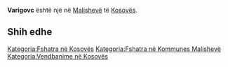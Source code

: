 {{Fshat në 
 | Emri                = Varigovc
 | EmriAlt                = 
 | NAME_SHORT_FORM=      
 | NAME_GENERIC=      
 | NAME_SORT_NAME_RO=      VARIGOVC
 | FULL_NAME_RO = Varigovc
 | FULL_NAME_ND_RO=Varigovc
 | SORT_NAME_RG=VARIGOVC
 | FULL_NAME_RG=Varigovc
 | FULL_NAME_ND_RG=Varigovc
 | SRP_NAME_SHORT_FORM=      
 | SRP_NAME_GENERIC=      
 | SRP_NAME_SORT_NAME_RO=      
 | SRP_FULL_NAME_RO = 
 | SRP_FULL_NAME_ND_RO=
 | SRP_SORT_NAME_RG=
 | SRP_FULL_NAME_RG=
 | SRP_FULL_NAME_ND_RG=
 | Emri (Rasa dhanore) = 
 | Figura              = 
 | Shteti              = Kosovo
 | Komuna              = Malishevë
 | Kodi postar         = 
 | Sipërfaqja          = 

 | Popullsia           = 

 | Regj. i popullsisë  = 
 | Dend. e popullsisë  = 
 | Faqja zyrtare       = 
 <!--- Koordinatat ----> 
 | Gjerësia            = 42.481944
 | Gjatësia            = 21.021389
 | Lartësia            = 
}}
'''Varigovc''' është një [[]] në [[Malishevë]] të [[Kosovës]].

<!-- == Gjeografia == -->
<!-- == Historia == -->
<!-- == Demografia == -->
== Shih edhe ==
{{Komuna Malishevë}}
{{Kosovo-Administrata-Cung}}

[[Kategoria:Fshatra në Kosovës]]
[[Kategoria:Fshatra në Kommunes Malishevë]]
[[Kategoria:Vendbanime në Kosovës]]
